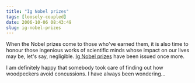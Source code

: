 ```yaml
---
title: "Ig Nobel prizes"
tags: [loosely-coupled]
date: 2006-10-06 08:43:49
slug: ig-nobel-prizes
---
```


When the Nobel prizes come to those who've earned them, it is also time to honour those ingenious works of scientific minds whose impact on  our lives may be, let's say, negligible. [Ig Nobel prizes](http://www.newscientisttech.com/article.ns?id=dn10207&feedId=online-news_rss20) have been issued once more. 

I am definitely happy that somebody took care of finding out how woodpeckers avoid concussions. I have always been wondering...
